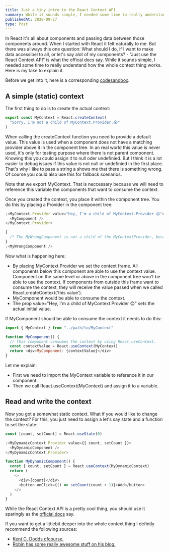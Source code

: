 ```yaml
---
title: Just a tiny intro to the React Context API
summary: While it sounds simple, I needed some time to really understand how the whole context thing works. Here is my take to explain it.
publishedAt: 2020-09-27
type: Post
---
```


In React it's all about components and passing data between those components around. When I started with React it felt naturally to me. But there was allways this one question: What should I do, if I want to make data accessibel to all, or let's say alot of my components? - "Just use the React Context API" is what the offical docs say. While it sounds simple, I needed some time to really understand how the whole context thing works. Here is my take to explain it.

Before we get into it, here is a corresponding [codesandbox](https://codesandbox.io/s/learning-react-context-04z7f').

## A simple (static) context

The first thing to do is to create the actual context:

```javascript
export const MyContext = React.createContext(
  "Sorry, I'm not a child of MyContext.Provider.😭"
)
```

When calling the createContext function you need to provide a default value. This value is used when a component does not have a matching provider above it in the component tree. In an real world this value is never used, it's only for testing purpose where there is not parent component. Knowing this you could assign it to null oder undefinied. But I think it is a lot easier to debug issues if this value is not null or undefinied in the first place. That's why I like to pass a string a shows me that there is something wrong. Of course you could also use this for fallback scenarios.

Note that we export MyContext. That is neccessary because we will need to reference this variable the components that want to consume the context.

Once you created the context, you place it within the component tree. You do this by placing a Provider in the component tree:

```javascript
;<MyContext.Provider value="Hey, I'm a child of MyContext.Provider 😊">
  <MyComponent />
</MyContext.Provider>

{
  /* The MyWrongComponent is not a child of the MyContextProvider, because of this it will not be able to consume the context. */
}
;<MyWrongComponent />
```

Now what is happening here:

- By placing MyContext.Provider we set the context frame. All components below this component are able to use the context value. Component on the same level or above in the component tree won't be able to use the context. If components from outside this frame want to consume the context, they will receive the value passed when we called React.createContext('this value').
- MyComponent would be able to consume the context.
- The prop value="Hey, I'm a child of MyContext.Provider 😊" sets the actual initial value.

If MyComponent should be able to consume the context it needs to do this:

```javascript
import { MyContext } from "../path/to/MyContext"

function MyComponent() {
  // This component consumes the context by using React.useContext.
  const contextValue = React.useContext(MyContext)
  return <div>MyComponent: {contextValue}</div>
}
```

Let me explain:

- First we need to import the MyContext variable to reference it in our component.
- Then we call React.useContext(MyContext) and assign it to a variable.

## Read and write the context

Now you got a somewhat static context. What if you would like to change the context? For this, you just need to assign a let's say state and a function to set the state:

```javascript
const [count, setCount] = React.useState(0)

;<MyDynamicContext.Provider value={{ count, setCount }}>
  <MyDynamicComponent />
</MyDynamicContext.Provider>
```

```javascript
function MyDynamicComponent() {
  const { count, setCount } = React.useContext(MyDynamicContext)
  return (
    <>
      <div>{count}</div>
      <button onClick={() => setCount(count + 1)}>Add</button>
    </>
  )
}
```

While the React Context API is a pretty cool thing, you should use it sparingly as the [official docs](https://reactjs.org/docs/context.html#before-you-use-context) say.

If you want to get a littlebit deeper into the whole context thing I defintly recommend the following sources:

- [Kent C. Dodds ofcourse.](https://kentcdodds.com/blog/how-to-use-react-context-effectively/)
- [Robin has some really awesome stuff on his blog.](https://www.robinwieruch.de/react-context/)

